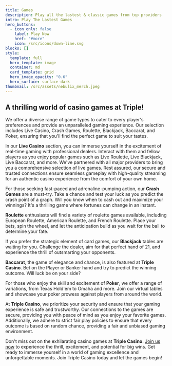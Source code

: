 ```yaml
---
title: Games
description: Play all the lastest & classic games from top providers
intro: Play The Lastest Games
hero_buttons:
  - icon_only: false
    label: Play Now
    href: "#more"
    icon: /src/icons/down-line.svg
blocks: []
style:
  template: full
  hero_template: image
  container: md
  card_template: grid
  hero_image_opacity: "0.6"
  hero_surface: surface-dark
thumbnail: /src/assets/nebulix_merch.jpeg
---
```

## A thrilling world of casino games at Triple! 

We offer a diverse range of game types to cater to every player's preferences and provide an unparalleled gaming experience. Our selection includes Live Casino, Crash Games, Roulette, Blackjack, Baccarat, and Poker, ensuring that you'll find the perfect game to suit your tastes.

In our **Live Casino** section, you can immerse yourself in the excitement of real-time gaming with professional dealers. Interact with them and fellow players as you enjoy popular games such as Live Roulette, Live Blackjack, Live Baccarat, and more. We've partnered with all major providers to bring you a comprehensive selection of live games. Rest assured, our secure and trusted connections ensure seamless gameplay with high-quality streaming for an authentic casino experience from the comfort of your own home.

For those seeking fast-paced and adrenaline-pumping action, our **Crash Games** are a must-try. Take a chance and test your luck as you predict the crash point of a graph. Will you know when to cash out and maximize your winnings? It's a thrilling game where fortunes can change in an instant.

**Roulette** enthusiasts will find a variety of roulette games available, including European Roulette, American Roulette, and French Roulette. Place your bets, spin the wheel, and let the anticipation build as you wait for the ball to determine your fate.

If you prefer the strategic element of card games, our **Blackjack** tables are waiting for you. Challenge the dealer, aim for that perfect hand of 21, and experience the thrill of outsmarting your opponents.

**Baccarat**, the game of elegance and chance, is also featured at **Triple Casino**. Bet on the Player or Banker hand and try to predict the winning outcome. Will luck be on your side?

For those who enjoy the skill and excitement of **Poker**, we offer a range of variations, from Texas Hold'em to Omaha and more. Join our virtual tables and showcase your poker prowess against players from around the world.

At **Triple Casino**, we prioritize your security and ensure that your gaming experience is safe and trustworthy. Our connections to the games are secure, providing you with peace of mind as you enjoy your favorite games. Additionally, we adhere to strict fair play policies to ensure that every outcome is based on random chance, providing a fair and unbiased gaming environment.

Don't miss out on the exhilarating casino games at **Triple Casino**. [Join us now](https://triple.casino/join/) to experience the thrill, excitement, and potential for big wins. Get ready to immerse yourself in a world of gaming excellence and unforgettable moments. Join Triple Casino today and let the games begin!
